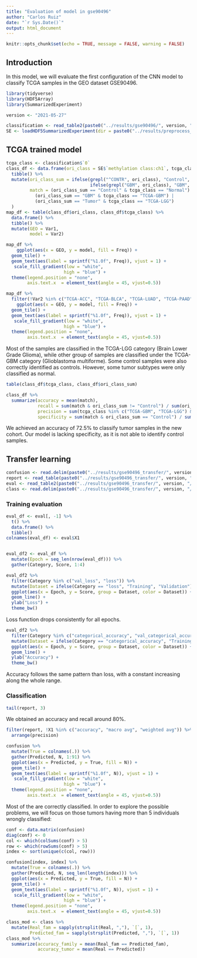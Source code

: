 ```yaml
---
title: "Evaluation of model in gse90496"
author: "Carlos Ruiz"
date: "`r Sys.Date()`"
output: html_document
---
```


```r
knitr::opts_chunk$set(echo = TRUE, message = FALSE, warning = FALSE)
```


## Introduction

In this model, we will evaluate the first configuration of the CNN model to classify TCGA samples in the GEO dataset GSE90496. 

```r
library(tidyverse)
library(HDF5Array)
library(SummarizedExperiment)

version <- "2021-05-27"

classification <- read_table2(paste0("../results/gse90496/", version, "/prediction.tsv"))
SE <- loadHDF5SummarizedExperiment(dir = paste0("../results/preprocess_gse90496/", version), prefix = "GSE90496_rawinputProbes_")
```

## TCGA trained model

```r
tcga_class <- classification$`0`
class_df <- data.frame(ori_class = SE$`methylation class:ch1`, tcga_class) %>%
  tibble() %>%
  mutate(ori_class_sum = ifelse(grepl("^CONTR", ori_class), "Control", 
                                ifelse(grepl("GBM", ori_class), "GBM", "Tumor")),
         match = (ori_class_sum == "Control" & tcga_class == "Normal") |
           (ori_class_sum == "GBM" & tcga_class == "TCGA-GBM") |
           (ori_class_sum == "Tumor" & tcga_class == "TCGA-LGG")
  )
map_df <- table(class_df$ori_class, class_df$tcga_class) %>%
  data.frame() %>%
  tibble() %>%
  mutate(GEO = Var1,
         model = Var2) 
```

```r

map_df %>%
    ggplot(aes(x = GEO, y = model, fill = Freq)) +
  geom_tile() +
  geom_text(aes(label = sprintf("%1.0f", Freq)), vjust = 1) +
   scale_fill_gradient(low = "white",
                      high = "blue") +
  theme(legend.position = "none",
        axis.text.x  = element_text(angle = 45, vjust=0.5))

```

```r
map_df %>%
  filter(!Var2 %in% c("TCGA-ACC", "TCGA-BLCA", "TCGA-LUAD", "TCGA-PAAD", "TCGA-PRAD", "TCGA-THCA")) %>%
    ggplot(aes(x = GEO, y = model, fill = Freq)) +
  geom_tile() +
  geom_text(aes(label = sprintf("%1.0f", Freq)), vjust = 1) +
   scale_fill_gradient(low = "white",
                      high = "blue") +
  theme(legend.position = "none",
        axis.text.x  = element_text(angle = 45, vjust=0.5))

```

Most of the samples are classified in the TCGA-LGG category (Brain Lower Grade Glioma), while other group of samples are classified under the TCGA-GBM category (Glioblastoma multiforme). Some control samples were also correctly identified as controls. However, some tumor subtypes were only classified as normal.

```r
table(class_df$tcga_class, class_df$ori_class_sum)
```

```r
class_df %>%
  summarize(accuracy = mean(match),
            recall = sum(match & ori_class_sum != "Control") / sum(ori_class_sum != "Control"),
            precision = sum(tcga_class %in% c("TCGA-GBM", "TCGA-LGG") &  ori_class_sum != "Control") /  sum(tcga_class %in% c("TCGA-GBM", "TCGA-LGG")),
            specificity = sum(match & ori_class_sum == "Control") / sum(ori_class_sum == "Control"))

```
We achieved an accuracy of 72.5% to classify tumor samples in the new cohort. Our model is lacking specificity, as it is not able to identify control samples. 


## Transfer learning

```r
confusion <- read.delim(paste0("../results/gse90496_transfer/", version, "/confussionMatrix.tsv"))
report <- read_table(paste0("../results/gse90496_transfer/", version, "/classificationReport.txt"))
eval <- read_table2(paste0("../results/gse90496_transfer/", version, "/training_evaluation.tsv"), col_names =  FALSE)
class <- read.delim(paste0("../results/gse90496_transfer/", version, "/prediction.tsv"))
```

### Training evaluation

```r
eval_df <- eval[, -1] %>%
  t() %>%
  data.frame() %>%
  tibble()
colnames(eval_df) <- eval$X1


eval_df2 <- eval_df %>%
  mutate(Epoch = seq_len(nrow(eval_df))) %>%
  gather(Category, Score, 1:4)

eval_df2 %>%
  filter(Category %in% c("val_loss", "loss")) %>%
  mutate(Dataset = ifelse(Category == "loss", "Training", "Validation")) %>%
  ggplot(aes(x = Epoch, y = Score, group = Dataset, color = Dataset)) +
  geom_line() +
  ylab("Loss") +
  theme_bw()
```

Loss function drops consistently for all epochs.

```r
eval_df2 %>%
  filter(Category %in% c("categorical_accuracy", "val_categorical_accuracy")) %>%
  mutate(Dataset = ifelse(Category == "categorical_accuracy", "Training", "Validation")) %>%
  ggplot(aes(x = Epoch, y = Score, group = Dataset, color = Dataset)) +
  geom_line() +
  ylab("Accuracy") +
  theme_bw()
```

Accuracy follows the same pattern than loss, with a constant increasing along the whole range.

### Classification

```r
tail(report, 3)
```

We obtained an accuracy and recall around 80%.

```r
filter(report, !X1 %in% c("accuracy", "macro avg", "weighted avg")) %>%
  arrange(precision)
```


```r
confusion %>%
  mutate(True = colnames(.)) %>%
  gather(Predicted, N, 1:91) %>%
  ggplot(aes(x = Predicted, y = True, fill = N)) +
  geom_tile() +
  geom_text(aes(label = sprintf("%1.0f", N)), vjust = 1) +
   scale_fill_gradient(low = "white",
                      high = "blue") +
  theme(legend.position = "none",
        axis.text.x  = element_text(angle = 45, vjust=0.5))

```
Most of the are correctly classified. In order to explore the possible problems, we will focus on those tumors having more than 5 individuals wrongly classified:

```r
conf <- data.matrix(confusion)
diag(conf) <- 0
col <- which(colSums(conf) > 5)
row <- which(rowSums(conf) > 5)
index <- sort(unique(c(col, row)))

confusion[index, index] %>%
  mutate(True = colnames(.)) %>%
  gather(Predicted, N, seq_len(length(index))) %>%
  ggplot(aes(x = Predicted, y = True, fill = N)) +
  geom_tile() +
  geom_text(aes(label = sprintf("%1.0f", N)), vjust = 1) +
   scale_fill_gradient(low = "white",
                      high = "blue") +
  theme(legend.position = "none",
        axis.text.x  = element_text(angle = 45, vjust=0.5))

```

```r
class_mod <- class %>% 
  mutate(Real_fam = sapply(strsplit(Real, ","), `[`, 1),
         Predicted_fam = sapply(strsplit(Predicted, ","), `[`, 1))
class_mod %>%
  summarize(accuracy_family = mean(Real_fam == Predicted_fam),
            accuracy_tumor = mean(Real == Predicted))
```
